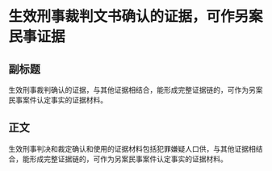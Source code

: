 # 生效刑事裁判文书确认的证据，可作另案民事证据
## 副标题
生效刑事裁判确认的证据，与其他证据相结合，能形成完整证据链的，可作为另案民事案件认定事实的证据材料。
## 正文
生效刑事判决和裁定确认和使用的证据材料包括犯罪嫌疑人口供，与其他证据相结合，能形成完整证据链的，可作为另案民事案件认定事实的证据材料。